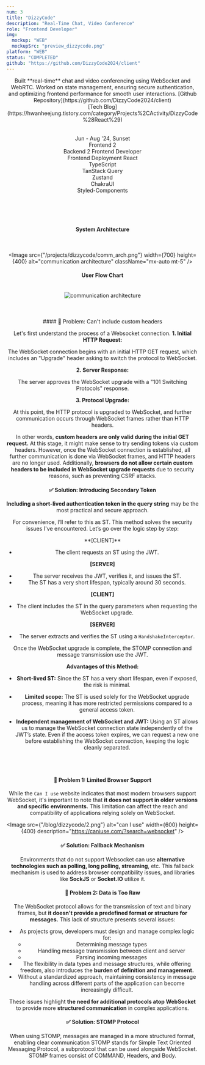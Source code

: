 ```yaml
---
num: 3
title: "DizzyCode"
description: "Real-Time Chat, Video Conference"
role: "Frontend Developer"
img:
  mockup: "WEB"
  mockupSrc: "preview_dizzycode.png"
platform: "WEB"
status: "COMPLETED"
github: "https://github.com/DizzyCode2024/client"
---
```


<Header title="Project Overview" subTitle="process highlights" />
<Table>
  <OverviewItem title="Focus">
    Built **real-time** chat and video conferencing using WebSocket and WebRTC.
    Worked on state management, ensuring secure authentication, and optimizing
    frontend performance for smooth user interactions.
  </OverviewItem>
  <OverviewItem title="Links">
    [Github Repository](https://github.com/DizzyCode2024/client) <br />
    [Tech
    Blog](https://hwanheejung.tistory.com/category/Projects%2CActivity/DizzyCode%28React%29)
  </OverviewItem>
</Table>
<Divider />
<Table>
  <OverviewItem title="Timeline & Status">
    Jun - Aug '24, Sunset <br />
  </OverviewItem>
  <OverviewItem title="Team">
    Frontend 2 <br /> Backend 2
  </OverviewItem>
  <OverviewItem title="Responsibilities">
    Frontend Developer <br />
    Frontend Deployment
  </OverviewItem>
  <OverviewItem title="FE Tech Stack">
    React <br />
    TypeScript <br />
    TanStack Query <br />
    Zustand <br />
    ChakraUI <br />
    Styled-Components
  </OverviewItem>
</Table>

<br />
<br />

#### System Architecture

<br />

<Image
  src={"/projects/dizzycode/comm_arch.png"}
  width={700}
  height={400}
  alt="communication architecture"
  className="mx-auto mt-5"
/>

#### User Flow Chart

<br />
<Image
  src={"/projects/dizzycode/flow_chart.png"}
  width={700}
  height={400}
  alt="communication architecture"
  className="mx-auto mt-5"
/>

<Header
  title="Key Features and Technical Decisions"
  subTitle="our considerations"
/>
<br />

<Process>
  <Process.Item num={1} title="Security" lists={["WebSocket+JWT"]} />
  <Process.Item
    num={2}
    title="Websocket"
    lists={[
      "Messaging",
      "User Status Tracking",
      "Notifications",
      "Recovering Abnormal Closure",
    ]}
  />
  <Process.Item
    num={3}
    title="Video Conference"
    lists={["1:1, N:N", "OpenVidu", "Architecture", "Screen Share"]}
  />
  <Process.Item
    num={4}
    title="Optimization"
    lists={["Caching", "State Management", "Lighthouse"]}
  />
</Process>

<br />
<br />

<Header title="Websocket + JWT Scenario" subTitle="Security" type="secondary" />
#### 🤔 Problem: Can't include custom headers

Let's first understand the process of a Websocket connection. **1. Initial HTTP Request:**

The WebSocket connection begins with an initial HTTP GET request,
which includes an "Upgrade" header asking to switch the protocol to
WebSocket.

**2. Server Response:**

The server approves the WebSocket upgrade with a "101 Switching Protocols" response.

**3. Protocol Upgrade:**

At this point, the HTTP protocol is upgraded to WebSocket, and further
communication occurs through WebSocket frames rather than HTTP
headers.

In other words, **custom headers are only valid during the initial GET request.**
At this stage, it might make sense to try sending tokens via custom
headers. However, once the WebSocket connection is established, all
further communication is done via WebSocket frames, and HTTP headers
are no longer used. Additionally, **browsers do not allow certain custom headers to be included in WebSocket upgrade requests**
due to security reasons, such as preventing CSRF attacks.

#### ✅ Solution: Introducing Secondary Token

**Including a short-lived authentication token in the query string** may be the most practical and secure approach.

For convenience, I’ll refer to this as ST. This method solves the
security issues I've encountered. Let’s go over the logic step by
step:

<Box>
  **[CLIENT]**

- The client requests an ST using the JWT.

**[SERVER]**

- The server receives the JWT, verifies it, and issues the ST.
- The ST has a very short lifespan, typically around 30 seconds.

**[CLIENT]**

- The client includes the ST in the query parameters when requesting
  the WebSocket upgrade.

**[SERVER]**

- The server extracts and verifies the ST using a `HandshakeInterceptor`.

</Box>

Once the WebSocket upgrade is complete, the STOMP connection and
message transmission use the JWT.

**Advantages of this Method:**

- **Short-lived ST:** Since the ST has a very short
  lifespan, even if exposed, the risk is minimal.

- **Limited scope:** The ST is used solely for the WebSocket upgrade process, meaning it has more restricted
  permissions compared to a general access token.

- **Independent management of WebSocket and JWT:** Using
  an ST allows us to manage the WebSocket connection state
  independently of the JWT’s state. Even if the access token expires,
  we can request a new one before establishing the WebSocket
  connection, keeping the logic cleanly separated.

<Callout link="/blog/dizzy-jwt" />

<br />
<br />

<Header title="Sock.js + STOMP" subTitle="WebSocket" type="secondary" />

#### 🤔 Problem 1: Limited Browser Support

While the `Can I use` website indicates that most modern browsers support WebSocket, it's important to note that **it does not support in older versions and specific environments.**
This limitation can affect the reach and compatibility of applications relying solely on WebSocket.

<Image
  src={"/blog/dizzycode/2.png"}
  alt="can I use"
  width={600}
  height={400}
  description="https://caniuse.com/?search=websocket"
/>

#### ✅ Solution: Fallback Mechanism

Environments that do not support Websocket can use **alternative technologies such as polling, long polling, streaming**, etc.
This fallback mechanism is used to address browser compatibility issues, and libraries like **SockJS** or **Socket.IO** utilize it.

#### 🤔 Problem 2: Data is Too Raw

The WebSocket protocol allows for the transmission of text and binary frames, but **it doesn't provide a predefined format or structure for messages.**
This lack of structure presents several issues:

- As projects grow, developers must design and manage complex logic for:
  - Determining message types
  - Handling message transmission between client and server
  - Parsing incoming messages
- The flexibility in data types and message structures, while offering freedom, also introduces the **burden of definition and management.**
- Without a standardized approach, maintaining consistency in message handling across different parts of the application can become increasingly difficult.

These issues highlight **the need for additional protocols atop WebSocket** to provide more **structured communication** in complex applications.

#### ✅ Solution: STOMP Protocol

When using STOMP, messages are managed in a more structured format, enabling
clear communication STOMP stands for Simple Text Oriented Messaging Protocol,
a subprotocol that can be used alongside WebSocket. STOMP frames consist of
COMMAND, Headers, and Body.

<Callout link="/blog/dizzy-stomp" />

<br />
<br />

<Header title="Messaging" subTitle="WebSocket" type="secondary" />

<br />
<br />

<Header title="User Status Tracking" subTitle="WebSocket" type="secondary" />
